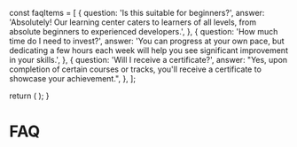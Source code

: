 
  const faqItems = [
    {
      question: 'Is this suitable for beginners?',
      answer:
        'Absolutely! Our learning center caters to learners of all levels, from absolute beginners to experienced developers.',
    },
    {
      question: 'How much time do I need to invest?',
      answer:
        'You can progress at your own pace, but dedicating a few hours each week will help you see significant improvement in your skills.',
    },
    {
      question: 'Will I receive a certificate?',
      answer:
        "Yes, upon completion of certain courses or tracks, you'll receive a certificate to showcase your achievement.",
    },
  ];

  return (
    <LandingFaqCollapsibleSection
      title="FAQ"
      description="Find answers to common inquiries"
      faqItems={faqItems}
    />
  );
}

# FAQ

<FAQ />
